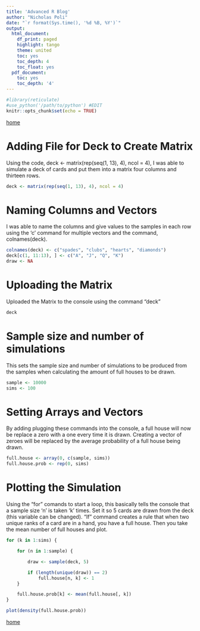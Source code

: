 ```yaml
---
title: 'Advanced R Blog'
author: "Nicholas Poli"
date: "`r format(Sys.time(), '%d %B, %Y')`"
output:
  html_document:
    df_print: paged
    highlight: tango
    theme: united
    toc: yes
    toc_depth: 4
    toc_float: yes
  pdf_document:
    toc: yes
    toc_depth: '4'
---
```



```r
#library(reticulate)
#use_python('/path/to/python') #EDIT
knitr::opts_chunk$set(echo = TRUE)
```


[home](https://rsh249.github.io/applied_bioinformatics)

# Adding File for Deck to Create Matrix

Using the code, deck <- matrix(rep(seq(1, 13), 4), ncol = 4), I was able to simulate a deck of cards and put them into a matrix four columns and thirteen rows.

```R

deck <- matrix(rep(seq(1, 13), 4), ncol = 4)

```

# Naming Columns and Vectors

I was able to name the columns and give values to the samples in each row using the 'c' command for multiple vectors and the command, colnames(deck).

```R

colnames(deck) <- c("spades", "clubs", "hearts", "diamonds")
deck[c(1, 11:13), ] <- c("A", "J", "Q", "K")
draw <- NA

```

# Uploading the Matrix

Uploaded the Matrix to the console using the command "deck"

```R

deck

```

# Sample size and number of simulations

This sets the sample size and number of simulations to be produced from the samples when calculating the amount of full houses to be drawn.

```R

sample <- 10000
sims <- 100

```

# Setting Arrays and Vectors

By adding plugging these commands into the console, a full house will now be replace a zero with a one every time it is drawn. Creating a vector of zeroes will be replaced by the average probability of a full house being drawn.

```R

full.house <- array(0, c(sample, sims))
full.house.prob <- rep(0, sims)

```

# Plotting the Simulation

Using the "for" comands to start a loop, this basically tells the console that a sample size 'n' is taken 'k' times. Set it so 5 cards are drawn from the deck (this variable can be changed). "If" command creates a rule that when two unique ranks of a card are in a hand, you have a full house. Then you take the mean number of full houses and plot.

```R

for (k in 1:sims) {

    for (n in 1:sample) {

        draw <- sample(deck, 5)

        if (length(unique(draw)) == 2) 
            full.house[n, k] <- 1
    }

    full.house.prob[k] <- mean(full.house[, k])
}

plot(density(full.house.prob))

```
[home](https://rsh249.github.io/applied_bioinformatics)
